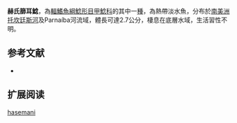 {{Speciesbox
| name = 赫氏篩耳鯰
| image = 
| image_width = 250px
| image_caption = 
| status = NE
| status_system = IUCN3.1
| genus = Otocinclus
| species = hasemani
| authority = [[Steindachner|Steindachner]], 1915
| synonyms = 
}}

'''赫氏篩耳鯰'''，為[[輻鰭魚綱|輻鰭魚綱]][[鯰形目|鯰形目]][[甲鯰科|甲鯰科]]的其中一[[種|種]]，為熱帶淡水魚，分布於[[南美洲|南美洲]][[托坎廷斯河|托坎廷斯河]]及Parnaíba河流域，體長可達2.7公分，棲息在底層水域，生活習性不明。

==参考文献==
*{{FishBase_species|genus=Otocinclus|species=hasemani|year=2014|month=12}}

== 扩展阅读 ==
{{refbegin}}
{{wikispecies-inline|Otocinclus hasemani|赫氏篩耳鯰}}
{{refend}}
{{Taxonbar|from=Q6410433}}

[[Category:篩耳鯰屬|hasemani]]